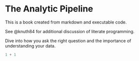 # The Analytic Pipeline

This is a book created from markdown and executable code.

See @knuth84 for additional discussion of literate programming.

Dive into how you ask the right question and the importance of understanding your data.

```r
1 + 1
```

